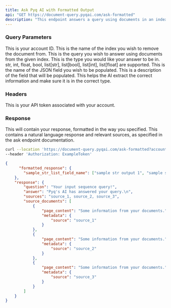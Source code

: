 ```yaml
---
title: Ask Pyq AI with Formatted Output
api: "GET https://document-query.pyqai.com/ask-formatted"
description: "This endpoint answers a query using documents in an index, and gives the output in a user-specified format."
---
```


### Query Parameters

<ParamField query="account_id" type="int">
  This is your account ID.
</ParamField>

<ParamField query="index_name" type="string">
  This is the name of the index you wish to remove the document from.
</ParamField>

<ParamField query="input_sequence" type="string">
  This is the query you wish to answer using documents from the given index.
</ParamField>

<ParamField query="response_type" type="string">
  This is the type you would like your answer to be in. str, int, float, bool, list[str], list[bool], list[int], list[float] are supported.  
</ParamField>

<ParamField query="name" type="string">
  This is the name of the JSON field you wish to be populated.
</ParamField>

<ParamField query="description" type="string">
  This is a description of the field that will be populated.  This helps the AI extract the correct information and make sure it is in the correct type.
</ParamField>

### Headers

<ParamField header="Authorization" type="string">
  This is your API token associated with your account.
</ParamField>

### Response

<ResponseField name="formatted_response" type="string">
  This will contain your response, formatted in the way you specified.
</ResponseField>

<ResponseField name="response" type="string">
  This contains a natural language response and relevant sources, as specified in the ask endpoint documentation.
</ResponseField>

<RequestExample>

```bash Example Request
curl --location 'https://document-query.pyqai.com/ask-formatted?account_id=ExampleAccountId&index_name=ExampleIndex&input_sequence=ExampleQuery&description=Description of the output you want&response_type=list[str]&name=str_list_output'\
--header 'Authorization: ExampleToken'
```

</RequestExample>

<ResponseExample>

```json Response
{
      "formatted_response": {
        "sample_str_list_field_name": ["sample str output 1", "sample str output 2"]
    },
    "response": {
        "question": "Your input sequence query!",
        "answer": "Pyq's AI has answered your query.\n",
        "sources": "source_1, source_2, source_3",
        "source_documents": [
            {
                "page_content": "Some information from your documents.",
                "metadata": {
                    "source": "source_1"
                }
            },
            {
                "page_content": "Some information from your documents.",
                "metadata": {
                    "source": "source_2"
                }
            },
            {
                "page_content": "Some information from your documents.",
                "metadata": {
                    "source": "source_3"
                }
            }
        ]
    }
}
```

</ResponseExample>
